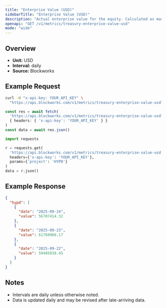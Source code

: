 ```yaml
---
title: "Enterprise Value (USD)"
sidebarTitle: "Enterprise Value (USD)"
description: "Actual enterprise value for the equity. Calculated as market cap - liabilities + assets"
openapi: "GET /v1/metrics/treasury-enterprise-value-usd"
mode: "wide"
---
```


## Overview

- **Unit:** USD
- **Interval:** daily
- **Source:** Blockworks

## Example Request

<CodeGroup>

```bash cURL
curl -H "x-api-key: YOUR_API_KEY" \
  "https://api.blockworks.com/v1/metrics/treasury-enterprise-value-usd?project=HYPD"
```

```typescript TypeScript
const res = await fetch(
  'https://api.blockworks.com/v1/metrics/treasury-enterprise-value-usd?project=HYPD',
  { headers: { 'x-api-key': 'YOUR_API_KEY' } }
)
const data = await res.json()
```

```python Python
import requests

r = requests.get(
  'https://api.blockworks.com/v1/metrics/treasury-enterprise-value-usd',
  headers={'x-api-key': 'YOUR_API_KEY'},
  params={'project': 'HYPD'}
)
data = r.json()
```

</CodeGroup>

## Example Response

```json
{
  "hypd": [
    {
      "date": "2025-09-24",
      "value": 56707414.32
    },
    {
      "date": "2025-09-23",
      "value": 61769966.17
    },
    {
      "date": "2025-09-22",
      "value": 59485838.45
    }
  ]
}
```

## Notes
- Intervals are daily unless otherwise noted.
- Data is updated daily and may be revised after late-arriving data.